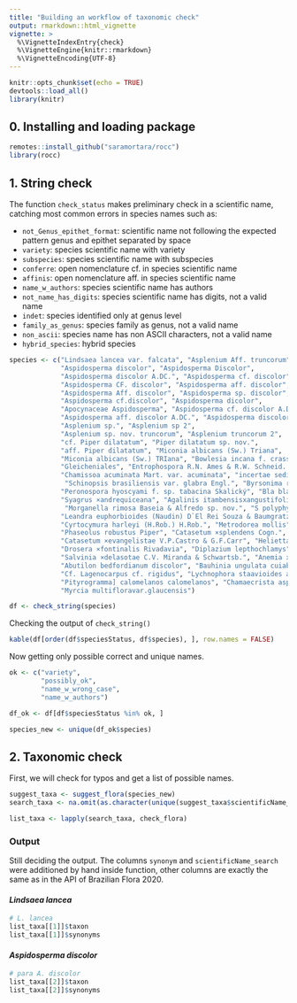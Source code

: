 ```yaml
---
title: "Building an workflow of taxonomic check"
output: rmarkdown::html_vignette
vignette: >
  %\VignetteIndexEntry{check}
  %\VignetteEngine{knitr::rmarkdown}
  %\VignetteEncoding{UTF-8}
---
```


```r
knitr::opts_chunk$set(echo = TRUE)
devtools::load_all()
library(knitr)
```

## 0. Installing and loading package

```r
remotes::install_github("saramortara/rocc")
library(rocc)
```


## 1. String check

The function `check_status` makes preliminary check in a scientific name, catching most common errors in species names such as:

- `not_Genus_epithet_format`: scientific name not following the expected pattern genus and epithet separated by space
- `variety`: species scientific name with variety
- `subspecies`: species scientific name with subspecies
- `conferre`: open nomenclature cf. in species scientific name
- `affinis`: open nomenclature aff. in species scientific name
- `name_w_authors`: species scientific name has authors
- `not_name_has_digits`: species scientific name has digits, not a valid name
- `indet`: species identified only at genus level
- `family_as_genus`: species family as genus, not a valid name
- `non_ascii`: species name has non ASCII characters, not a valid name
- `hybrid_species`: hybrid species


```r
species <- c("Lindsaea lancea var. falcata", "Asplenium Aff. truncorum", 
             "Aspidosperma discolor", "Aspidosperma Discolor", 
             "Aspidosperma discolor A.DC.", "Aspidosperma cf. discolor", 
             "Aspidosperma CF. discolor", "Aspidosperma aff. discolor",
             "Aspidosperma Aff. discolor", "Aspidosperma sp. discolor", 
             "Aspidosperma cf.discolor", "Aspidosperma dicolor", 
             "Apocynaceae Aspidosperma", "Aspidosperma cf. discolor A.DC.", 
             "Aspidosperma aff. discolor A.DC.", "Aspidosperma discolor A. & DC.", 
             "Asplenium sp.", "Asplenium sp 2", 
             "Asplenium sp. nov. truncorum", "Asplenium truncorum 2", 
             "cf. Piper dilatatum", "Piper dilatatum sp. nov.", 
             "aff. Piper dilatatum", "Miconia albicans (Sw.) Triana", 
             "Miconia albicans (Sw.) TRIana", "Bowlesia incana f. crassifolia", 
             "Gleicheniales", "Entrophospora R.N. Ames & R.W. Schneid. 1979",
             "Chamissoa acuminata Mart. var. acuminata", "incertae sedis", 
              "Schinopsis brasiliensis var. glabra Engl.", "Byrsonima rich.",
             "Peronospora hyoscyami f. sp. tabacina Skalický", "Bla bla Fulano f.", 
             "Syagrus ×andrequiceana", "Agalinis itambensisxangustifolia?", 
              "Morganella rimosa Baseia & Alfredo sp. nov.", "S polyphylla", 
             "Leandra euphorbioides (Naudin) D`El Rei Souza & Baumgratz", 
             "Cyrtocymura harleyi (H.Rob.) H.Rob.", "Metrodorea mollis",
             "Phaseolus robustus Piper", "Catasetum ×splendens Cogn.", 
             "Catasetum ×evangelistae V.P.Castro & G.F.Carr", "Helietta glaziovii",
             "Drosera ×fontinalis Rivadavia", "Diplazium lepthochlamys", 
             "Salvinia ×delasotae C.V. Miranda & Schwartsb.", "Anemia x elephantensis", 
             "Abutilon bedfordianum discolor", "Bauhinia ungulata cuiabensis", 
             "Cf. Lagenocarpus cf. rigidus", "Lychnophora staavioides aff. uniflora",
             "Pityrogramma] calomelanos calomelanos", "Chamaecrista asplenÃ¼plia", 
             "Myrcia multifloravar.glaucensis")

df <- check_string(species)
```

Checking the output of `check_string()`

```r
kable(df[order(df$speciesStatus, df$species), ], row.names = FALSE)
```

Now getting only possible correct and unique names. 

```r
ok <- c("variety", 
        "possibly_ok", 
        "name_w_wrong_case",
        "name_w_authors")

df_ok <- df[df$speciesStatus %in% ok, ]

species_new <- unique(df_ok$species)
```

## 2. Taxonomic check

First, we will check for typos and get a list of possible names. 

```r
suggest_taxa <- suggest_flora(species_new)
search_taxa <- na.omit(as.character(unique(suggest_taxa$scientificName_suggest)))
```


```r
list_taxa <- lapply(search_taxa, check_flora)
```

### Output

Still deciding the output. The columns `synonym` and `scientificName_search` were additioned by hand inside function, other columns are exactly the same as in the API of Brazilian Flora 2020. 

#### *Lindsaea lancea*

```r
# L. lancea
list_taxa[[1]]$taxon
list_taxa[[1]]$synonyms
```

#### *Aspidosperma discolor*

```r
# para A. discolor
list_taxa[[2]]$taxon
list_taxa[[2]]$synonyms
```

